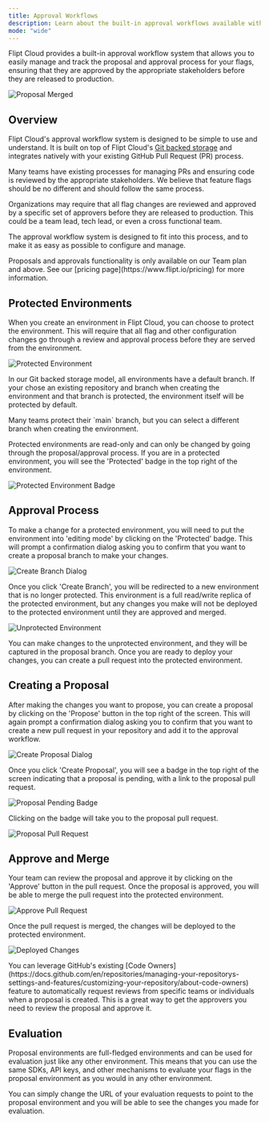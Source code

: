 ```yaml
---
title: Approval Workflows
description: Learn about the built-in approval workflows available with Flipt Cloud
mode: "wide"
---
```


Flipt Cloud provides a built-in approval workflow system that allows you to easily manage and track the proposal and approval process for your flags, ensuring that they are approved by the appropriate stakeholders before they are released to production.

![Proposal Merged](/images/cloud/features/approval/proposal-merged.png)

## Overview

Flipt Cloud's approval workflow system is designed to be simple to use and understand. It is built on top of Flipt Cloud's [Git backed storage](/cloud/features/git-backed-storage) and integrates natively with your existing GitHub Pull Request (PR) process.

Many teams have existing processes for managing PRs and ensuring code is reviewed by the appropriate stakeholders. We believe that feature flags should be no different and should follow the same process.

Organizations may require that all flag changes are reviewed and approved by a specific set of approvers before they are released to production. This could be a team lead, tech lead, or even a cross functional team.

The approval workflow system is designed to fit into this process, and to make it as easy as possible to configure and manage.

<Info>
  Proposals and approvals functionality is only available on our Team plan and
  above. See our [pricing page](https://www.flipt.io/pricing) for more
  information.
</Info>

## Protected Environments

When you create an environment in Flipt Cloud, you can choose to protect the environment. This will require that all flag and other configuration changes go through a review and approval process before they are served from the environment.

![Protected Environment](/images/cloud/features/approval/protected-environment.png)

In our Git backed storage model, all environments have a default branch. If your chose an existing repository and branch when creating the environment and that branch is protected, the environment itself will be protected by default.

<Note>
  Many teams protect their `main` branch, but you can select a different branch
  when creating the environment.
</Note>

Protected environments are read-only and can only be changed by going through the proposal/approval process. If you are in a protected environment, you will see the 'Protected' badge in the top right of the environment.

![Protected Environment Badge](/images/cloud/features/approval/protected-badge.png)

## Approval Process

To make a change for a protected environment, you will need to put the environment into 'editing mode' by clicking on the 'Protected' badge. This will prompt a confirmation dialog asking you to confirm that you want to create a proposal branch to make your changes.

![Create Branch Dialog](/images/cloud/features/approval/create-branch-dialog.png)

Once you click 'Create Branch', you will be redirected to a new environment that is no longer protected. This environment is a full read/write replica of the protected environment, but any changes you make will not be deployed to the protected environment until they are approved and merged.

![Unprotected Environment](/images/cloud/features/approval/unprotected-environment.png)

You can make changes to the unprotected environment, and they will be captured in the proposal branch. Once you are ready to deploy your changes, you can create a pull request into the protected environment.

## Creating a Proposal

After making the changes you want to propose, you can create a proposal by clicking on the 'Propose' button in the top right of the screen. This will again prompt a confirmation dialog asking you to confirm that you want to create a new pull request in your repository and add it to the approval workflow.

![Create Proposal Dialog](/images/cloud/features/approval/create-proposal-dialog.png)

Once you click 'Create Proposal', you will see a badge in the top right of the screen indicating that a proposal is pending, with a link to the proposal pull request.

![Proposal Pending Badge](/images/cloud/features/approval/proposal-pending.png)

Clicking on the badge will take you to the proposal pull request.

![Proposal Pull Request](/images/cloud/features/approval/proposal-pull-request.png)

## Approve and Merge

Your team can review the proposal and approve it by clicking on the 'Approve' button in the pull request. Once the proposal is approved, you will be able to merge the pull request into the protected environment.

![Approve Pull Request](/images/cloud/features/approval/approve-pull-request.png)

Once the pull request is merged, the changes will be deployed to the protected environment.

![Deployed Changes](/images/cloud/features/approval/deployed-changes.png)

<Tip>
  You can leverage GitHub's existing [Code
  Owners](https://docs.github.com/en/repositories/managing-your-repositorys-settings-and-features/customizing-your-repository/about-code-owners)
  feature to automatically request reviews from specific teams or individuals
  when a proposal is created. This is a great way to get the approvers you need
  to review the proposal and approve it.
</Tip>

## Evaluation

Proposal environments are full-fledged environments and can be used for evaluation just like any other environment. This means that you can use the same SDKs, API keys, and other mechanisms to evaluate your flags in the proposal environment as you would in any other environment.

You can simply change the URL of your evaluation requests to point to the proposal environment and you will be able to see the changes you made for evaluation.
